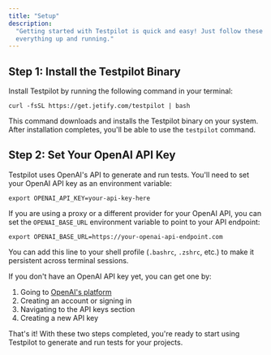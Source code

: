 ```yaml
---
title: "Setup"
description:
  "Getting started with Testpilot is quick and easy! Just follow these two simple steps to have
  everything up and running."
---
```


## Step 1: Install the Testpilot Binary[​](#step-1-install-the-testpilot-binary "Direct link to Step 1: Install the Testpilot Binary")

Install Testpilot by running the following command in your terminal:

```
curl -fsSL https://get.jetify.com/testpilot | bash
```

This command downloads and installs the Testpilot binary on your system. After installation
completes, you'll be able to use the `testpilot` command.

## Step 2: Set Your OpenAI API Key[​](#step-2-set-your-openai-api-key "Direct link to Step 2: Set Your OpenAI API Key")

Testpilot uses OpenAI's API to generate and run tests. You'll need to set your OpenAI API key as an
environment variable:

```
export OPENAI_API_KEY=your-api-key-here
```

If you are using a proxy or a different provider for your OpenAI API, you can set the
`OPENAI_BASE_URL` environment variable to point to your API endpoint:

```
export OPENAI_BASE_URL=https://your-openai-api-endpoint.com
```

You can add this line to your shell profile (`.bashrc`, `.zshrc`, etc.) to make it persistent across
terminal sessions.

If you don't have an OpenAI API key yet, you can get one by:

1. Going to [OpenAI's platform](https://platform.openai.com/)
2. Creating an account or signing in
3. Navigating to the API keys section
4. Creating a new API key

That's it! With these two steps completed, you're ready to start using Testpilot to generate and run
tests for your projects.

